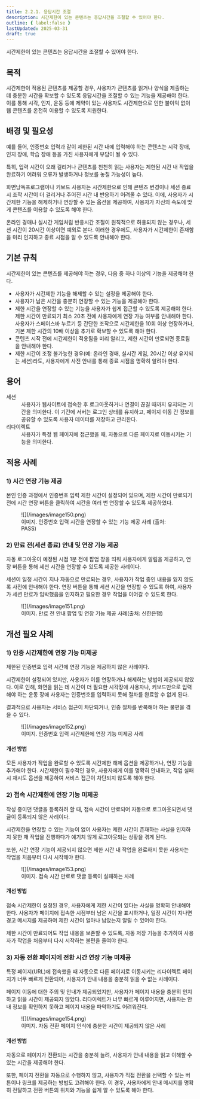 ```yaml
---
title: 2.2.1. 응답시간 조절
description: 시간제한이 있는 콘텐츠는 응답시간을 조절할 수 있어야 한다.
outline: { label:false }
lastUpdated: 2025-03-31
draft: true
---
```


<Aside title="검사 항목">
시간제한이 있는 콘텐츠는 응답시간을 조절할 수 있어야 한다.
</Aside>

## 목적
시간제한이 적용된 콘텐츠를 제공할 경우, 사용자가 콘텐츠를 읽거나 양식을 제출하는 데 충분한 시간을 확보할 수 있도록 응답시간을 조절할 수 있는 기능을 제공해야 한다. 이를 통해 시각, 인지, 운동 등에 제약이 있는 사용자도 시간제한으로 인한 불이익 없이 웹 콘텐츠를 온전히 이용할 수 있도록 지원한다.

##	배경 및 필요성
예를 들어, 인증번호 입력과 같이 제한된 시간 내에 입력해야 하는 콘텐츠는 시각 장애, 인지 장애, 학습 장애 등을 가진 사용자에게 부담이 될 수 있다.

특히, 입력 시간이 오래 걸리거나 콘텐츠를 천천히 읽는 사용자는 제한된 시간 내 작업을 완료하기 어려워 오류가 발생하거나 정보를 놓칠 가능성이 높다.

화면낭독프로그램이나 키보드 사용자는 시간제한으로 인해 콘텐츠 변경이나 세션 종료 시 조작 시간이 더 걸리거나 주어진 시간 내 반응하기 어려울 수 있다. 이에, 사용자가 시간제한 기능을 해제하거나 연장할 수 있는 옵션을 제공하여, 사용자가 자신의 속도에 맞게 콘텐츠를 이용할 수 있도록 해야 한다.  

온라인 경매나 실시간 게임처럼 반응시간 조절이 원칙적으로 허용되지 않는 경우나, 세션 시간이 20시간 이상이면 예외로 본다. 이러한 경우에도, 사용자가 시간제한이 존재함을 미리 인지하고 종료 시점을 알 수 있도록 안내해야 한다.

##	기본 규칙
시간제한이 있는 콘텐츠를 제공해야 하는 경우, 다음 중 하나 이상의 기능을 제공해야 한다.
- 사용자가 시간제한 기능을 해제할 수 있는 설정을 제공해야 한다.
- 사용자가 남은 시간을 충분히 연장할 수 있는 기능을 제공해야 한다.
- 제한 시간을 연장할 수 있는 기능을 사용자가 쉽게 접근할 수 있도록 제공해야 한다. 제한 시간이 만료되기 최소 20초 전에 사용자에게 연장 가능 여부를 안내해야 한다. 사용자가 스페이스바 누르기 등 간단한 조작으로 시간제한을 10회 이상 연장하거나, 기본 제한 시간의 10배 이상을 추가로 확보할 수 있도록 해야 한다.
- 콘텐츠 시작 전에 시간제한이 적용됨을 미리 알리고, 제한 시간이 만료되면 종료됨을 안내해야 한다.
- 제한 시간이 조정 불가능한 경우(예: 온라인 경매, 실시간 게임, 20시간 이상 유지되는 세션)라도, 사용자에게 사전 안내를 통해 종료 시점을 명확히 알려야 한다.

## 용어
<dl>
	<dt>세션</dt>
	<dd>사용자가 웹사이트에 접속한 후 로그아웃하거나 연결이 끊길 때까지 유지되는 기간을 의미한다. 이 기간에 서버는 로그인 상태를 유지하고, 페이지 이동 간 정보를 공유할 수 있도록 사용자 데이터를 저장하고 관리한다.</dd>
	<dt>리다이렉트</dt>
	<dd>사용자가 특정 웹 페이지에 접근했을 때, 자동으로 다른 페이지로 이동시키는 기능을 의미한다.</dd>
</dl>

## 적용 사례
### 1)	시간 연장 기능 제공
본인 인증 과정에서 인증번호 입력 제한 시간이 설정되어 있으며, 제한 시간이 만료되기 전에 시간 연장 버튼을 클릭하여 시간을 여러 번 연장할 수 있도록 제공하였다.

<figure>
	![](/images/image150.png)
	<figcaption>이미지. 인증번호 입력 시간을 연장할 수 있는 기능 제공 사례 (출처: PASS)</figcaption>
</figure>

### 2)	만료 전(세션 종료) 안내 및 연장 기능 제공
자동 로그아웃이 예정된 시점 1분 전에 팝업 창을 띄워 사용자에게 알림을 제공하고, 연장 버튼을 통해 세션 시간을 연장할 수 있도록 제공한 사례이다.

세션이 일정 시간이 지나 자동으로 만료되는 경우, 사용자가 작업 중인 내용을 잃지 않도록 사전에 안내해야 한다. 연장 버튼을 통해 세션 시간을 연장할 수 있도록 하여, 사용자가 세션 만료가 임박했음을 인지하고 필요한 경우 작업을 이어갈 수 있도록 한다.

<figure>
	![](/images/image151.png)
	<figcaption>이미지. 만료 전 안내 팝업 및 연장 기능 제공 사례(출처: 신한은행)</figcaption>
</figure>

## 개선 필요 사례

### 1)	인증 시간제한에 연장 기능 미제공
제한된 인증번호 입력 시간에 연장 기능을 제공하지 않은 사례이다.

시간제한이 설정되어 있지만, 사용자가 이를 연장하거나 해제하는 방법이 제공되지 않았다. 이로 인해, 화면을 읽는 데 시간이 더 필요한 시각장애 사용자나, 키보드만으로 입력해야 하는 운동 장애 사용자는 인증번호를 입력하지 못해 절차를 완료할 수 없게 된다.

결과적으로 사용자는 서비스 접근이 차단되거나, 인증 절차를 반복해야 하는 불편을 겪을 수 있다.

<figure>
	![](/images/image152.png)
	<figcaption>이미지. 인증번호 입력 시간제한에 연장 기능 미제공 사례</figcaption>
</figure>

#### 개선 방법
모든 사용자가 작업을 완료할 수 있도록 시간제한 해제 옵션을 제공하거나, 연장 기능을 추가해야 한다. 시간제한이 필수적인 경우, 사용자에게 이를 명확히 안내하고, 작업 실패 시 재시도 옵션을 제공하여 서비스 접근이 차단되지 않도록 해야 한다.

### 2)	접속 시간제한에 연장 기능 미제공
작성 중이던 댓글을 등록하려 할 때, 접속 시간이 만료되어 자동으로 로그아웃되면서 댓글이 등록되지 않은 사례이다.

시간제한을 연장할 수 있는 기능이 없어 사용자는 제한 시간이 존재하는 사실을 인지하지 못한 채 작업을 진행하다가 예기치 않게 로그아웃되는 상황을 겪게 된다.  

또한, 시간 연장 기능이 제공되지 않으면 제한 시간 내 작업을 완료하지 못한 사용자는 작업을 처음부터 다시 시작해야 한다.

<figure>
	![](/images/image153.png)
	<figcaption>이미지. 접속 시간 만료로 댓글 등록이 실패하는 사례</figcaption>
</figure>

#### 개선 방법
접속 시간제한이 설정된 경우, 사용자에게 제한 시간이 있다는 사실을 명확히 안내해야 한다. 사용자가 페이지에 접속한 시점부터 남은 시간을 표시하거나, 일정 시간이 지나면 경고 메시지를 제공하여 제한 시간이 얼마나 남았는지 알릴 수 있어야 한다.

제한 시간이 만료되어도 작업 내용을 보존할 수 있도록, 자동 저장 기능을 추가하여 사용자가 작업을 처음부터 다시 시작하는 불편을 줄여야 한다.

### 3)	자동 전환 페이지에 전환 시간 연장 기능 미제공
특정 페이지(URL)에 접속했을 때 자동으로 다른 페이지로 이동시키는 리다이렉트 페이지가 너무 빠르게 전환되어, 사용자가 안내 내용을 충분히 읽을 수 없는 사례이다. 

페이지 이동에 대한 주의 및 안내가 제공되었지만, 사용자가 페이지 내용을 충분히 인지하고 읽을 시간이 제공되지 않았다. 리다이렉트가 너무 빠르게 이루어지면, 사용자는 안내 정보를 확인하지 못하고 페이지 내용을 파악하기도 어려워진다.

<figure>
	![](/images/image154.png)
	<figcaption>이미지. 자동 전환 페이지 인식에 충분한 시간이 제공되지 않은 사례</figcaption>
</figure>

#### 개선 방법
자동으로 페이지가 전환되는 시간을 충분히 늘려, 사용자가 안내 내용을 읽고 이해할 수 있는 시간을 제공해야 한다.

또한, 페이지 전환을 자동으로 수행하지 않고, 사용자가 직접 전환을 선택할 수 있는 버튼이나 링크를 제공하는 방법도 고려해야 한다. 이 경우, 사용자에게 안내 메시지를 명확히 전달하고 전환 버튼의 위치와 기능을 쉽게 알 수 있도록 해야 한다.

